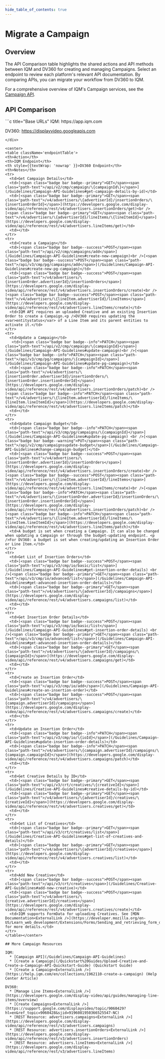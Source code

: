 ```yaml
---
hide_table_of_contents: true
---
```



# Migrate a Campaign

## Overview 

The API Comparison table highlights the shared actions and API methods between IQM and DV360 for creating and managing Campaigns. Select an endpoint to review each platform's relevant API documentation. By comparing APIs, you can migrate your workflow from DV360 to IQM.

For a comprehensive overview of IQM's Campaign services, see the [Campaign API](/Guidelines/Campaign-API-Guidelines).



## API Comparison

<div class="smallTable">
```c title="Base URLs"
  IQM: https://app.iqm.com
  
  DV360: https://displayvideo.googleapis.com
```
</div>

<center>
<table className='endpointTable'>
<th>Action</th>
<th>IQM Endpoint</th>
<th style={{textWrap: 'nowrap' }}>DV360 Endpoint</th>
<th>Notes</th>
<tr>
  <td>Get Campaign Details</td>
  <td>[<span class="badge bar badge--primary">GET</span><span class="path-text">/api/v2/cmp/campaign/\{campaignId\}</span>](/Guidelines/Campaign-API-Guidelines#get-campaign-details-by-id)</td>
  <td>[<span class="badge bar badge--primary">GET</span><span class="path-text">/v4/advertisers/\{advertiserId}/insertionOrders/\{insertionOrderId}</span>](https://developers.google.com/display-video/api/reference/rest/v4/advertisers.insertionOrders/get)<br />[<span class="badge bar badge--primary">GET</span><span class="path-text">/v4/advertisers/\{advertiserId}/lineItems/\{lineItemId}</span>](https://developers.google.com/display-video/api/reference/rest/v4/advertisers.lineItems/get)</td>
  <td></td>
</tr>
<tr>
  <td>Create a Campaign</td>
  <td>[<span class="badge bar badge--success">POST</span><span class="path-text">/api/v2/cmp/campaigns/add</span>](/Guidelines/Campaign-API-Guidelines#create-new-campaign)<br />[<span class="badge bar badge--success">POST</span><span class="path-text">/api/v3/cmp/pg/campaigns/add</span>](/Guidelines/Campaign-API-Guidelines#create-new-pg-campaign)</td>
  <td>[<span class="badge bar badge--success">POST</span><span class="path-text">/v4/advertisers/\{insertionOrder.advertiserId}/insertionOrders</span>](https://developers.google.com/display-video/api/reference/rest/v4/advertisers.insertionOrders/create)<br />[<span class="badge bar badge--success">POST</span><span class="path-text">/v4/advertisers/\{lineItem.advertiserId}/lineItems</span>](https://developers.google.com/display-video/api/reference/rest/v4/advertisers.lineItems/create)</td>
  <td>IQM API requires an uploaded Creative and an existing Insertion Order to create a Campaign.<p />DV360 requires updating the <var>entitystatus</var> of a Line Item and its parent entities to activate it.</td>
</tr>
<tr>
  <td>Update a Campaign</td>
   <td>[<span class="badge bar badge--info">PATCH</span><span class="path-text">/api/v2/cmp/campaign/\{campaignId}</span>](/Guidelines/Campaign-API-Guidelines#update-campaign)<br />[<span class="badge bar badge--info">PATCH</span><span class="path-text">/api/v3/cmp/pg/campaigns/\{campaignId}</span>](/Guidelines/Campaign-API-Guidelines#update-pg-campaign)</td>
  <td>[<span class="badge bar badge--info">PATCH</span><span class="path-text">/v4/advertisers/\{insertionOrder.advertiserId}/insertionOrders/\{insertionOrder.insertionOrderId}</span>](https://developers.google.com/display-video/api/reference/rest/v4/advertisers.insertionOrders/patch)<br />[<span class="badge bar badge--info">PATCH</span><span class="path-text">/v4/advertisers/\{lineItem.advertiserId}/lineItems/\{lineItem.lineItemId}</span>](https://developers.google.com/display-video/api/reference/rest/v4/advertisers.lineItems/patch)</td>
  <td></td>
</tr>
<tr>
  <td>Update Campaign Budget</td>
  <td>[<span class="badge bar badge--info">PATCH</span><span class="path-text">/api/v3/cmp/pg/campaigns/\{campaignId}</span>](/Guidelines/Campaign-API-Guidelines#update-pg-campaign) <br />[<span class="badge bar badge--warning">PUT</span><span class="path-text">/api/v2/cmp/campaignsupdate-budget</span>](/Guidelines/Campaign-API-Guidelines#change-campaign-budget)</td>
  <td>[<span class="badge bar badge--success">POST</span><span class="path-text">/v4/advertisers/\{insertionOrder.advertiserId}/insertionOrders</span>](https://developers.google.com/display-video/api/reference/rest/v4/advertisers.insertionOrders/create)<br />[<span class="badge bar badge--success">POST</span><span class="path-text">/v4/advertisers/\{lineItem.advertiserId}/lineItems</span>](https://developers.google.com/display-video/api/reference/rest/v4/advertisers.lineItems/create)<br />[<span class="badge bar badge--info">PATCH</span><span class="path-text">/v4/advertisers/\{insertionOrder.advertiserId}/insertionOrders/\{insertionOrder.insertionOrderId}</span>](https://developers.google.com/display-video/api/reference/rest/v4/advertisers.insertionOrders/patch)<br />[<span class="badge bar badge--info">PATCH</span><span class="path-text">/v4/advertisers/\{lineItem.advertiserId}/lineItems/\{lineItem.lineItemId}</span>](https://developers.google.com/display-video/api/reference/rest/v4/advertisers.lineItems/patch)</td>
  <td>A budget is set when creating a Campaign. It can also be changed when updating a Campaign or through the budget-updating endpoint. <p />For DV360: a budget is set when creating/updating an Insertion Order or Line Item.</td>
</tr>
<tr>
  <td>Get List of Insertion Orders</td>
  <td>[<span class="badge bar badge--success">POST</span><span class="path-text">/api/v3/cmp/io/basic/list</span>](/Guidelines/Campaign-API-Guidelines#get-insertion-order-details) <br />[<span class="badge bar badge--primary">GET</span><span class="path-text">/api/v3/cmp/io/advanced/list</span>](/Guidelines/Campaign-API-Guidelines#get-advanced-insertion-order-details)</td>
  <td>[<span class="badge bar badge--primary">GET</span><span class="path-text">/v4/advertisers/\{advertiserId}/campaigns</span>](https://developers.google.com/display-video/api/reference/rest/v4/advertisers.campaigns/list)</td>
  <td></td>
</tr>
<tr>
  <td>Get Insertion Order Details</td>
  <td>[<span class="badge bar badge--success">POST</span><span class="path-text">/api/v3/cmp/io/basic/list</span>](/Guidelines/Campaign-API-Guidelines#get-insertion-order-details) <br />[<span class="badge bar badge--primary">GET</span><span class="path-text">/api/v3/cmp/io/advanced/list</span>](/Guidelines/Campaign-API-Guidelines#get-advanced-insertion-order-details)</td>
  <td>[<span class="badge bar badge--primary">GET</span><span class="path-text">/v4/advertisers/\{advertiserId}/campaigns/\{campaignId}</span>](https://developers.google.com/display-video/api/reference/rest/v4/advertisers.campaigns/get)</td>
  <td></td>
</tr>
<tr>
  <td>Create an Insertion Order</td>
  <td>[<span class="badge bar badge--success">POST</span><span class="path-text">/api/v3/cmp/io/add</span>](/Guidelines/Campaign-API-Guidelines#create-an-insertion-order)</td>
  <td>[<span class="badge bar badge--success">POST</span><span class="path-text">/v4/advertisers/\{campaign.advertiserId}/campaigns</span>](https://developers.google.com/display-video/api/reference/rest/v4/advertisers.campaigns/create)</td>
  <td></td>
</tr>
<tr>
  <td>Update an Insertion Order</td>
  <td>[<span class="badge bar badge--info">PATCH</span><span class="path-text">/api/v3/cmp/io/\{ioId}</span>](/Guidelines/Campaign-API-Guidelines#update-insertion-order-details)</td>
  <td>[<span class="badge bar badge--info">PATCH</span><span class="path-text">/v4/advertisers/\{campaign.advertiserId}/campaigns/\{campaign.campaignId}</span>](https://developers.google.com/display-video/api/reference/rest/v4/advertisers.campaigns/patch)</td>
  <td></td>
</tr>
<tr>
  <td>Get Creative Details by ID</td>
  <td>[<span class="badge bar badge--primary">GET</span><span class="path-text">/api/v3/crt/creatives/\{creativeId}</span>](/Guidelines/Creative-API-Guidelines#creative-details-by-id)</td>
  <td>[<span class="badge bar badge--primary">GET</span><span class="path-text">/v4/advertisers/\{advertiserId}/creatives/\{creativeId}</span>](https://developers.google.com/display-video/api/reference/rest/v4/advertisers.creatives/get)</td>
  <td></td>
</tr>
<tr>
  <td>Get List of Creatives</td>
  <td>[<span class="badge bar badge--primary">GET</span><span class="path-text">/api/v3/crt/creatives/list</span>](/Guidelines/Creative-API-Guidelines#get-list-of-creatives-and-details)</td>
  <td>[<span class="badge bar badge--primary">GET</span><span class="path-text">/v4/advertisers/\{advertiserId}/creatives</span>](https://developers.google.com/display-video/api/reference/rest/v4/advertisers.creatives/list)</td>
  <td></td>
</tr>
<tr>
  <td>Add New Creative</td>
  <td>[<span class="badge bar badge--success">POST</span><span class="path-text">/api/v3/crt/creatives</span>](/Guidelines/Creative-API-Guidelines#add-new-creative)</td>
  <td>[<span class="badge bar badge--success">POST</span><span class="path-text">/v4/advertisers/\{creative.advertiserId}/creatives</span>](https://developers.google.com/display-video/api/reference/rest/v4/advertisers.creatives/create)</td>
  <td>IQM supports FormData for uploading Creatives. See [MDN Documentation<ExternalLink />](https://developer.mozilla.org/en-US/Learn_web_development/Extensions/Forms/Sending_and_retrieving_form_data) for more details.</td>
</tr>
</table></center>

## More Campaign Resources 

IQM:
  * [Campaign API](/Guidelines/Campaign-API-Guidelines)
  * [Create a Campaign](/Quickstart%20Guides/Upload-Creative-and-Create-a-Campaign-API-Quickstart-Guide) (Quickstart Guide)
  * [Create a Campaign<ExternalLink />](https://help.iqm.com/en/collections/1962110-create-a-campaign) (Help Center Article)

DV360: 
  * [Manage Line Items<ExternalLink />](https://developers.google.com/display-video/api/guides/managing-line-items/overview)
  * [Create Campaigns<ExternalLink />](https://support.google.com/displayvideo/topic/9060429?hl=en&ref_topic=9060428&sjid=9196081950366525547-NC)
  * [REST Resource: advertisers.campaigns<ExternalLink />](https://developers.google.com/display-video/api/reference/rest/v3/advertisers.campaigns)
  * [REST Resource: advertisers.insertionOrders<ExternalLink />](https://developers.google.com/display-video/api/reference/rest/v3/advertisers.insertionOrders)
  * [REST Resource: advertisers.lineItems<ExternalLink />](https://developers.google.com/display-video/api/reference/rest/v3/advertisers.lineItems)